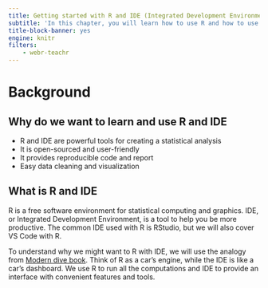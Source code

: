 ```yaml
---
title: Getting started with R and IDE (Integrated Development Environment)
subtitle: 'In this chapter, you will learn how to use R and how to use it with common IDEs.'
title-block-banner: yes
engine: knitr
filters:
    - webr-teachr
---
```


# Background

## Why do we want to learn and use R and IDE

- R and IDE are powerful tools for creating a statistical analysis
- It is open-sourced and user-friendly
- It provides reproducible code and report
- Easy data cleaning and visualization

## What is R and IDE

R is a free software environment for statistical computing and graphics. IDE, or Integrated Development Environment, is a tool to help you be more productive. The common IDE used with R is RStudio, but we will also cover VS Code with R.

To understand why we might want to R with IDE, we will use the analogy from [Modern dive book](https://moderndive.com/1-getting-started.html#r-rstudio). Think of R as a car's engine, while the IDE is like a car's dashboard. We use R to run all the computations and IDE to provide an interface with convenient features and tools.